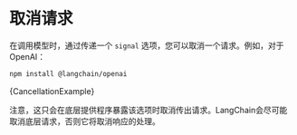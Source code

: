
# 取消请求

在调用模型时，通过传递一个 `signal` 选项，您可以取消一个请求。例如，对于 OpenAI：


<IntegrationInstallTooltip></IntegrationInstallTooltip>

```bash npm2yarn
npm install @langchain/openai
```

<CodeBlock language="typescript">{CancellationExample}</CodeBlock>

注意，这只会在底层提供程序暴露该选项时取消传出请求。LangChain会尽可能取消底层请求，否则它将取消响应的处理。


